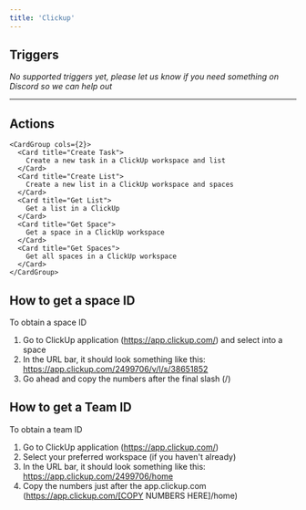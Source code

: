 ```yaml
---
title: 'Clickup'
---
```


## Triggers

*No supported triggers yet, please let us know if you need something on Discord so we can help out* 


---

## Actions


    <CardGroup cols={2}>
      <Card title="Create Task">
        Create a new task in a ClickUp workspace and list
      </Card>
      <Card title="Create List">
        Create a new list in a ClickUp workspace and spaces
      </Card>
      <Card title="Get List">
        Get a list in a ClickUp
      </Card>
      <Card title="Get Space">
        Get a space in a ClickUp workspace
      </Card>
      <Card title="Get Spaces">
        Get all spaces in a ClickUp workspace
      </Card>
    </CardGroup>
    
## How to get a space ID

To obtain a space ID

1. Go to ClickUp application (https://app.clickup.com/) and select into a space
2. In the URL bar, it should look something like this: https://app.clickup.com/2499706/v/l/s/38651852
3. Go ahead and copy the numbers after the final slash (/)

## How to get a Team ID

To obtain a team ID

1. Go to ClickUp application (https://app.clickup.com/)
2. Select your preferred workspace (if you haven't already)
2. In the URL bar, it should look something like this: https://app.clickup.com/2499706/home
3. Copy the numbers just after the app.clickup.com (https://app.clickup.com/[COPY NUMBERS HERE]/home)